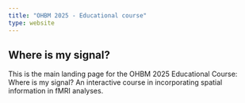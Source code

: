 ```yaml
---
title: "OHBM 2025 - Educational course"
type: website
---
```


## Where is my signal?

This is the main landing page for the OHBM 2025 Educational Course: Where is my signal? An interactive course in incorporating spatial information in fMRI analyses.